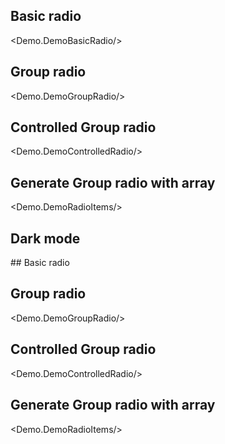 
## Basic radio
<Demo.DemoBasicRadio/>

## Group radio
<Demo.DemoGroupRadio/>

## Controlled Group radio
<Demo.DemoControlledRadio/>

## Generate Group radio with array
<Demo.DemoRadioItems/>

## Dark mode

<div className="bg-gray-950 text-white p-4 rounded-md flex flex-col gap-4" data-scheme="dark">
## Basic radio
<Demo.DemoBasicRadio/>

## Group radio
<Demo.DemoGroupRadio/>

## Controlled Group radio
<Demo.DemoControlledRadio/>

## Generate Group radio with array
<Demo.DemoRadioItems/>
</div>
